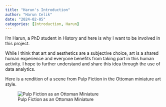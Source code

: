 ```yaml
---
title: "Harun's Introduction"
author: "Harun Celik"
date: "2024-02-05"
categories: [Introduction, Harun]
---
```


I'm Harun, a PhD student in History and here is why I want to be involved in this project.

While I think that art and aesthetics are a subjective choice, art is a shared human experience and everyone benefits from taking part in this human activity. I hope to further understand and share this idea through the use of data analytics.

Here is a rendition of a scene from Pulp Fiction in the Ottoman miniature art style.

![Pulp Fiction as an Ottoman Miniature](imgs/NotPulpFiction.jpg)
